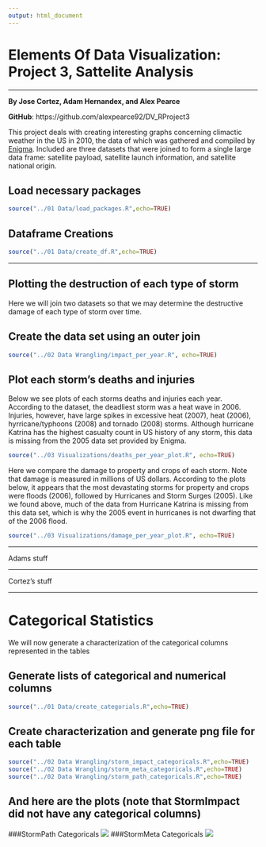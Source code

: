 ```yaml
---
output: html_document
---
```

Elements Of Data Visualization: Project 3, Sattelite Analysis
===

***

__By Jose Cortez, Adam Hernandex, and Alex Pearce__

__GitHub__: https://github.com/alexpearce92/DV_RProject3

This project deals with creating interesting graphs concerning climactic weather in the US in 2010, the data of which was gathered and compiled by [Enigma](https://app.enigma.io/search/source/us.gov.noaa.ncdc.stormevents). Included are three datasets that were joined to form a single large data frame: satellite payload, satellite launch information, and satellite national origin.

## Load necessary packages
```r
source("../01 Data/load_packages.R",echo=TRUE)
```

## Dataframe Creations
```r
source("../01 Data/create_df.R",echo=TRUE)
```

***

## Plotting the destruction of each type of storm

Here we will join two datasets so that we may determine the destructive damage of each type of storm over time.

## Create the data set using an outer join
```r
source("../02 Data Wrangling/impact_per_year.R", echo=TRUE)
```

## Plot each storm's deaths and injuries

Below we see plots of each storms deaths and injuries each year. According to the dataset, the deadliest storm was a heat wave in 2006. Injuries, however, have large spikes in excessive heat (2007), heat (2006), hyrricane/typhoons (2008) and tornado (2008) storms. Although hurricane Katrina has the highest casualty count in US history of any storm, this data is missing from the 2005 data set provided by Enigma. 
```r
source("../03 Visualizations/deaths_per_year_plot.R", echo=TRUE)
```

Here we compare the damage to property and crops of each storm. Note that damage is measured in millions of US dollars. According to the plots below, it appears that the most devastating storms for property and crops were floods (2006), followed by Hurricanes and Storm Surges (2005). Like we found above, much of the data from Hurricane Katrina is missing from this data set, which is why the 2005 event in hurricanes is not dwarfing that of the 2006 flood.
```r
source("../03 Visualizations/damage_per_year_plot.R", echo=TRUE)
```

***

Adams stuff

***

Cortez's stuff

***

# Categorical Statistics

We will now generate a characterization of the categorical columns represented in the tables

## Generate lists of categorical and numerical columns
```r
source("../01 Data/create_categorials.R",echo=TRUE)
```

## Create characterization and generate png file for each table
```r
source("../02 Data Wrangling/storm_impact_categoricals.R",echo=TRUE)
source("../02 Data Wrangling/storm_meta_categoricals.R",echo=TRUE)
source("../02 Data Wrangling/storm_path_categoricals.R",echo=TRUE)
```

## And here are the plots (note that StormImpact did not have any categorical columns)

###StormPath Categoricals
![](./00 Doc/StormPathCategoricals.png)
###StormMeta Categoricals
![](./00 Doc/StormMetaCategoricals.png)
